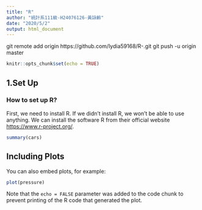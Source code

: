 ---
title: "R"
author: "統計系111級-H24076126-黃詠齡"
date: "2020/5/2"
output: html_document
---
git remote add origin https://github.com/lydia59168/R-.git
git push -u origin master
```{r setup, include=FALSE}
knitr::opts_chunk$set(echo = TRUE)
```

## 1.Set Up

### How to set up R?

First, we need to install R.  If we didn't install R, we won't be able to use anything.  We can install the software R from their official website <https://www.r-project.org/>.


```{r cars}
summary(cars)
```

## Including Plots

You can also embed plots, for example:

```{r pressure, echo=FALSE}
plot(pressure)
```

Note that the `echo = FALSE` parameter was added to the code chunk to prevent printing of the R code that generated the plot.
